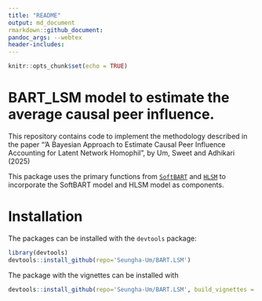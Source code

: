 ```yaml
---
title: "README"
output: md_document  
rmarkdown::github_document:
pandoc_args: --webtex
header-includes:
---
```


```r
knitr::opts_chunk$set(echo = TRUE)
```

# BART_LSM model to estimate the average causal peer influence. 

This repository contains code to implement the methodology described in the paper "’A Bayesian Approach to Estimate Causal Peer Influence Accounting for Latent Network Homophil", by Um, Sweet and Adhikari (2025)

This package uses the primary functions from [`SoftBART`](https://github.com/theodds/SoftBART) and  [`HLSM`](https://github.com/cran/HLSM) to incorporate the SoftBART model and HLSM model as components.

# Installation

The packages can be installed with the `devtools` package:

```r
library(devtools) 
devtools::install_github(repo='Seungha-Um/BART.LSM') 
```

The package with the vignettes can be installed with 

```r
devtools::install_github(repo='Seungha-Um/BART.LSM', build_vignettes = TRUE) 
```

<!-- and then accessed by running `browseVignettes("BART.LSM")`. Alternatively, vignette is available at [Simulation](https://rpubs.com/sheom0808/981711) -->


<!-- Alternatively,  -->
<!-- vignette is available at [Simulation](https://rpubs.com/sheom0808/946709). -->

<!-- The vignette illustrates our methods using simulated data, while this repository provides the advice-seeking network real dataset, along with a noisy subset. -->
